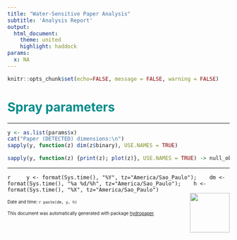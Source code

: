 ```yaml
---
title: "Water-Sensitive Paper Analysis"
subtitle: 'Analysis Report'
output: 
  html_document:
    theme: united
    highlight: haddock
params:
  x: NA
---
```



```r
knitr::opts_chunk$set(echo=FALSE, message = FALSE, warning = FALSE)
```

# <span style="color:darkcyan"> Spray parameters

****

```r
y <- as.list(params$x)
cat("Paper (DETECTED) dimensions:\n")
sapply(y, function(z) dim(z$binary), USE.NAMES = TRUE)
```

```r
sapply(y, function(z) {print(z); plot(z)}, USE.NAMES = TRUE) -> null_obj
```


****
   `r 
   y <- format(Sys.time(), "%Y", tz="America/Sao_Paulo");
   dm <- format(Sys.time(), "%a %d/%h", tz="America/Sao_Paulo");
   h <- format(Sys.time(), "%X", tz="America/Sao_Paulo")
   `
<div class="logos"><img src="logo_hydropaper.png" width="90px" align="right"></div>

<font size="1">  Date and time: `r paste(dm, y, h)`

This document was automatically generated with package [hydropaper](https://github.com/arsilva87/hydropaper).

